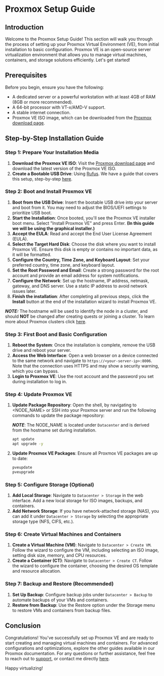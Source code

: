 # Proxmox Setup Guide

## Introduction

Welcome to the Proxmox Setup Guide! This section will walk you through the process of setting up your Proxmox Virtual Environment (VE), from initial installation to basic configuration. Proxmox VE is an open-source server virtualization environment that allows you to manage virtual machines, containers, and storage solutions efficiently. Let's get started!

## Prerequisites

Before you begin, ensure you have the following:

- A dedicated server or a powerful workstation with at least 4GB of RAM (8GB or more recommended).
- A 64-bit processor with VT-x/AMD-V support.
- A stable internet connection.
- Proxmox VE ISO image, which can be downloaded from the [Proxmox download page](https://www.proxmox.com/en/downloads/proxmox-virtual-environment).

## Step-by-Step Installation Guide

### Step 1: Prepare Your Installation Media

1. **Download the Proxmox VE ISO**: Visit the [Proxmox download page](https://www.proxmox.com/en/downloads/proxmox-virtual-environment) and download the latest version of the Proxmox VE ISO.
2. **Create a Bootable USB Drive**: Using [Rufus](https://rufus.ie). We have a guide that covers this setup, step-by-step [here](/create-a-bootable-USB-drive-using-rufus).

### Step 2: Boot and Install Proxmox VE

1. **Boot from the USB Drive**: Insert the bootable USB drive into your server and boot from it. You may need to adjust the BIOS/UEFI settings to prioritize USB boot.
2. **Start the Installation**: Once booted, you'll see the Proxmox VE installer boot menu. Select "Install Proxmox VE" and press Enter. **(In this guide we will be using the graphical installer.)**
3. **Accept the EULA**: Read and accept the End User License Agreement (EULA).
4. **Select the Target Hard Disk**: Choose the disk where you want to install Proxmox VE. Ensure this disk is empty or contains no important data, as it will be formatted.
5. **Configure the Country, Time Zone, and Keyboard Layout**: Set your preferred country, time zone, and keyboard layout.
6. **Set the Root Password and Email**: Create a strong password for the root account and provide an email address for system notifications.
7. **Configure the Network**: Set up the hostname, IP address, netmask, gateway, and DNS server. Use a static IP address to avoid network issues later.
8. **Finish the installation**: After completing all previous steps, click the **Install** button at the end of the installation wizard to install Proxmox VE.

**_NOTE:_** The hostname will be used to identify the node in a cluster, and should **NOT** be changed after creating quests or joining a cluster. To learn more about Proxmox clusters click [here](/proxmox/advanced/clustering-proxmox).

### Step 3: First Boot and Basic Configuration

1. **Reboot the System**: Once the installation is complete, remove the USB drive and reboot your server.
2. **Access the Web Interface**: Open a web browser on a device connected to the same network and navigate to `https://<your-server-ip>:8006`. Note that the connection uses HTTPS and may show a security warning, which you can bypass.
3. **Login to Proxmox VE**: Use the root account and the password you set during installation to log in.

### Step 4: Update Proxmox VE

1. **Update Package Repository**: Open the shell, by navigating to \<NODE_NAME\> or SSH into your Proxmox server and run the following commands to update the package repository:

   **_NOTE_**: The NODE_NAME is located under `Datacenter` and is derived from the hostname set during installation.

   ```bash copy
   apt update
   apt upgrade -y
   ```

2. **Update Proxmox VE Packages**: Ensure all Proxmox VE packages are up to date:
   ```bash copy
   pveupdate
   pveupgrade
   ```

### Step 5: Configure Storage (Optional)

1. **Add Local Storage**: Navigate to `Datacenter > Storage` in the web interface. Add a new local storage for ISO images, backups, and containers.
2. **Add Network Storage**: If you have network-attached storage (NAS), you can add it under `Datacenter > Storage` by selecting the appropriate storage type (NFS, CIFS, etc.).

### Step 6: Create Virtual Machines and Containers

1. **Create a Virtual Machine (VM)**: Navigate to `Datacenter > Create VM`. Follow the wizard to configure the VM, including selecting an ISO image, setting disk size, memory, and CPU resources.
2. **Create a Container (CT)**: Navigate to `Datacenter > Create CT`. Follow the wizard to configure the container, choosing the desired OS template and resource allocation.

### Step 7: Backup and Restore (Recommended)

1. **Set Up Backup**: Configure backup jobs under `Datacenter > Backup` to automate backups of your VMs and containers.
2. **Restore from Backup**: Use the Restore option under the Storage menu to restore VMs and containers from backup files.

## Conclusion

Congratulations! You've successfully set up Proxmox VE and are ready to start creating and managing virtual machines and containers. For advanced configurations and optimizations, explore the other guides available in our Proxmox documentation. For any questions or further assistance, feel free to reach out to [support](https://www.famlam.ca/contact/support), or contact me directly [here](https://www.famlam.ca/contact).

Happy virtualizing!

